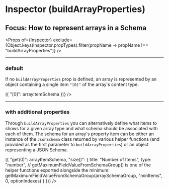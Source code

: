 


<Meta title="Inspector (buildArrayProperties)" component={Inspector} />

# Inspector (buildArrayProperties)
## Focus: How to represent arrays in a Schema

<Props of={Inspector} exclude={Object.keys(Inspector.propTypes).filter(propName => propName !== "buildArrayProperties")} />

----

### default
If no `buildArrayProperties` prop is defined, an array is represented by an object containing a single item `"[0]"` of the array's content type.

<Preview>
    <Story name="default">
        <Inspector
            schemas={{
                Person: personSchema,
                Shop: shopSelectionSchema
            }}
            defaultSelectedItems={["Person", "friends"]}
            // the default prop (i.e. same as if you leave it out)
            buildArrayProperties={(arrayItemSchema) => ({ "[0]": arrayItemSchema })}
        />
    </Story>
</Preview>

----

### with additional properties
Through `buildArrayProperties` you can alternatively define what items to shows for a given array type and what schema should be associated with each of them.
The schema for an array's property item can be either an instance of the `JsonSchema` class returned by various helper functions (and provided as the first parameter to `buildArrayProperties`) or an object representing a JSON Schema.

<Preview>
    <Story name="with additional properties">
        <Inspector
            schemas={{
                Person: personSchema,
                Shop: shopSelectionSchema
            }}
            defaultSelectedItems={["Person", "friends"]}
            // the default props (i.e. same as if you leave them out)
            buildArrayProperties={(arrayItemSchema, arraySchemaGroup, optionIndexes) => ({
                "get(0)": arrayItemSchema,
                "size()": {
                    title: "Number of Items",
                    type: "number",
                    // getMaximumFieldValueFromSchemaGroup() is one of the helper functions exported alongside the <Inspector>
                    minimum: getMaximumFieldValueFromSchemaGroup(arraySchemaGroup, "minItems", 0, optionIndexes)
                }
            })}
        />
    </Story>
</Preview>
